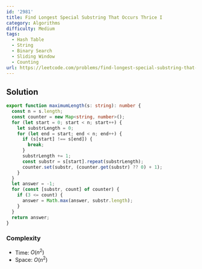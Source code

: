 ```yaml
---
id: '2981'
title: Find Longest Special Substring That Occurs Thrice I
category: Algorithms
difficulty: Medium
tags:
  - Hash Table
  - String
  - Binary Search
  - Sliding Window
  - Counting
url: https://leetcode.com/problems/find-longest-special-substring-that-occurs-thrice-i
---
```


## Solution

```typescript filename="solution.ts" copy
export function maximumLength(s: string): number {
  const n = s.length;
  const counter = new Map<string, number>();
  for (let start = 0; start < n; start++) {
    let substrLength = 0;
    for (let end = start; end < n; end++) {
      if (s[start] !== s[end]) {
        break;
      }
      substrLength += 1;
      const substr = s[start].repeat(substrLength);
      counter.set(substr, (counter.get(substr) ?? 0) + 1);
    }
  }
  let answer = -1;
  for (const [substr, count] of counter) {
    if (3 <= count) {
      answer = Math.max(answer, substr.length);
    }
  }
  return answer;
}
```

### Complexity

- Time: $O(n^2)$
- Space: $O(n^2)$
